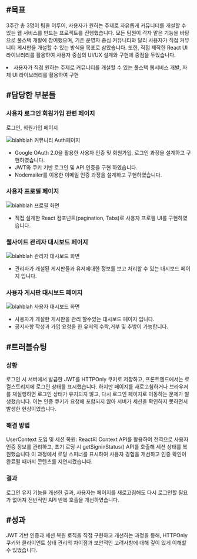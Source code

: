 
<h2 id="목표">
  <span className="text-outline mr-4">#</span>목표
</h2>

3주간 총 3명이 팀을 이루어, 사용자가 원하는 주제로 자유롭게 커뮤니티를 개설할 수 있는 웹 서비스를 만드는 프로젝트를 진행했습니다.
모든 팀원이 각자 맡은 기능을 바탕으로 풀스택 개발에 참여했으며, 기존 운영자 중심 커뮤니티와 달리 사용자가 직접 커뮤니티 게시판을 개설할 수 있는 방식을 목표로 삼았습니다.
또한, 직접 제작한 React UI 라이브러리를 활용하여 사용자 중심의 UI/UX 설계와 구현에 중점을 두었습니다.

<li className="flex items-center gap-2">
  <Check className="text-highlight h-4 w-4" />
  <span>
    사용자가 직접 원하는 주제로 커뮤니티를 개설할 수 있는 풀스택 웹서비스 개발,
    자체 UI 라이브러리를 활용하여 구현
  </span>
</li>

<h2 id="담당한 부분들">
  <span className="text-outline mr-4">#</span>담당한 부분들
</h2>

### 사용자 로그인 회원가입 관련 페이지

<div className="not-prose">
  <div>
    <p className="font-bold">로그인, 회원가입 페이지</p>
    <img
      src="/images/blahblah/auth.gif"
      alt="blahblah 커뮤니티 Auth페이지"
      loading="lazy"
      decoding="async"
      className="mb-8"
    />
  </div>
  <ul>
    <li className="flex items-center gap-2">
      <Check className="text-highlight h-4 w-4" />
      <span className="leading-relaxed text-gray-300">
        Google OAuth 2.0을 활용한 사용자 인증 및 회원가입, 로그인 과정을
        설계하고 구현하였습니다.
      </span>
    </li>
    <li className="flex items-center gap-2">
      <Check className="text-highlight h-4 w-4" />
      <span className="leading-relaxed text-gray-300">
        JWT와 쿠키 기반 로그인 및 API 인증을 구현 하였습니다.
      </span>
    </li>
    <li className="flex items-center gap-2">
      <Check className="text-highlight h-4 w-4" />
      <span className="leading-relaxed text-gray-300">
        Nodemailer를 이용한 이메일 인증 과정을 설계하고 구현하였습니다.
      </span>
    </li>
  </ul>
</div>

### 사용자 프로필 페이지

<img
  src="/images/blahblah/profile.jpg"
  alt="blahblah 프로필 화면"
  loading="lazy"
  decoding="async"
/>
<ul className="not-prose">
  <li className="flex items-start gap-2">
    <Check className="text-highlight mt-1 h-4 w-4 shrink-0" />
    <span className="leading-relaxed text-gray-300">
      직접 설계한 React 컴포넌트(pagination, Tabs)로 사용자 프로필 UI를
      구현하였습니다.
    </span>
  </li>
</ul>

### 웹사이트 관리자 대시보드 페이지

<img
  src="/images/blahblah/admin_dashboard.jpg"
  alt="blahblah 관리자 대시보드 화면"
  loading="lazy"
  decoding="async"
/>
<ul className="not-prose">
  <li className="flex items-start gap-2">
    <Check className="text-highlight mt-1 h-4 w-4 shrink-0" />
    <span className="leading-relaxed text-gray-300">
      관리자가 개설된 게시판들과 유저에대한 정보를 보고 처리할 수 있는 대시보드
      페이지 입니다.
    </span>
  </li>
</ul>

### 사용자 게시판 대시보드 페이지

<img
  src="/images/blahblah/user_dashboard.jpg"
  alt="blahblah 사용자 대시보드 화면"
  loading="lazy"
  decoding="async"
/>
<ul className="not-prose">
  <li className="flex items-start gap-2">
    <Check className="text-highlight mt-1 h-4 w-4 shrink-0" />
    <span className="leading-relaxed text-gray-300">
      사용자가 개설한 게시판을 관리 할수있는 대시보드 페이지 입니다.
    </span>
  </li>
  <li className="flex items-start gap-2">
    <Check className="text-highlight mt-1 h-4 w-4 shrink-0" />
    <span className="leading-relaxed text-gray-300">
      공지사항 작성과 가입 요청을 한 유저의 수락,거부 및 추방이 가능합니다.
    </span>
  </li>
</ul>

<h2 id="트러블 슈팅">
  <span className="text-outline mr-4">#</span>트러블슈팅
</h2>

### 상황

로그인 시 서버에서 발급한 JWT를 HTTPOnly 쿠키로 저장하고, 프론트엔드에서는 로컬스토리지에 로그인 상태를 표시했습니다.
하지만 페이지를 새로고침하거나 브라우저를 재실행하면 로그인 상태가 유지되지 않고, 다시 로그인 페이지로 이동하는 문제가 발생했습니다.
이는 인증 쿠키가 요청에 포함되지 않아 서버가 세션을 확인하지 못하면서 발생한 현상이었습니다.

### 해결 방법

UserContext 도입 및 세션 복원: React의 Context API를 활용하여 전역으로 사용자 인증 정보를 관리하고, 초기 로딩 시 getSigninStatus() API를 호출해 세션 상태를 복원했습니다
이 과정에서 로딩 스피너를 표시하여 사용자 경험을 개선하고 인증 확인이 완료될 때까지 콘텐츠를 지연시켰습니다.

### 결과

로그인 유지 기능을 개선한 결과, 사용자는 페이지를 새로고침해도 다시 로그인할 필요가 없어져 전반적인 API 반복 호출을 개선하였습니다.

<h2 id="성과">
  <span className="text-outline mr-4">#</span>성과
</h2>

JWT 기반 인증과 세션 복원 로직을 직접 구현하고 개선하는 과정을 통해, HTTPOnly 쿠키와 클라이언트 상태 관리의 차이점과 보안적인 고려사항에 대해 깊이 있게 이해할 수 있었습니다.
